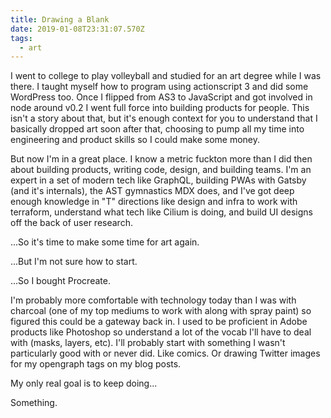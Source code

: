 ```yaml
---
title: Drawing a Blank
date: 2019-01-08T23:31:07.570Z
tags:
  - art
---
```

I went to college to play volleyball and studied for an art degree while I was there. I taught myself how to program using actionscript 3 and did some WordPress too. Once I flipped from AS3 to JavaScript and got involved in node around v0.2 I went full force into building products for people. This isn't a story about that, but it's enough context for you to understand that I basically dropped art soon after that, choosing to pump all my time into engineering and product skills so I could make some money.

But now I'm in a great place. I know a metric fuckton more than I did then about building products, writing code, design, and building teams. I'm an expert in a set of modern tech like GraphQL, building PWAs with Gatsby (and it's internals), the AST gymnastics MDX does, and I've got deep enough knowledge in "T" directions like design and infra to work with terraform, understand what tech like Cilium is doing, and build UI designs off the back of user research.

...So it's time to make some time for art again.



...But I'm not sure how to start.


...So I bought Procreate.


I'm probably more comfortable with technology today than I was with charcoal (one of my top mediums to work with along with spray paint) so figured this could be a gateway back in. I used to be proficient in Adobe products like Photoshop so understand a lot of the vocab I'll have to deal with (masks, layers, etc). I'll probably start with something I wasn't particularly good with or never did. Like comics. Or drawing Twitter images for my opengraph tags on my blog posts. 

My only real goal is to keep doing... 


Something.
